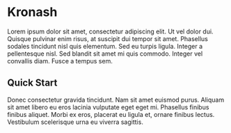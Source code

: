 # Kronash

Lorem ipsum dolor sit amet, consectetur adipiscing elit. Ut vel dolor dui. Quisque pulvinar enim risus, at suscipit dui tempor sit amet. Phasellus sodales tincidunt nisl quis elementum. Sed eu turpis ligula. Integer a pellentesque nisl. Sed blandit sit amet mi quis commodo. Integer vel convallis diam. Fusce a tempus sem.

## Quick Start

Donec consectetur gravida tincidunt. Nam sit amet euismod purus. Aliquam sit amet libero eu eros lacinia vulputate eget eget mi. Phasellus finibus finibus aliquet. Morbi ex eros, placerat eu ligula et, ornare finibus lectus. Vestibulum scelerisque urna eu viverra sagittis.
